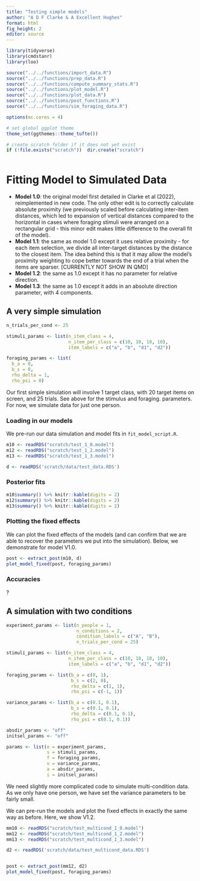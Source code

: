```yaml
---
title: "Testing simple models"
author: "A D F Clarke & A Excellent Hughes"
format: html
fig_height: 2
editor: source
---
```


```r
library(tidyverse)
library(cmdstanr)
library(loo)

source("../../functions/import_data.R")
source("../../functions/prep_data.R")
source("../../functions/compute_summary_stats.R")
source("../../functions/plot_model.R")
source("../../functions/plot_data.R")
source("../../functions/post_functions.R")
source("../../functions/sim_foraging_data.R")

options(mc.cores = 4)

# set global ggplot theme
theme_set(ggthemes::theme_tufte())

# create scratch folder if it does not yet exist
if (!file.exists("scratch"))  dir.create("scratch")
  
```

# Fitting Model to Simulated Data

- **Model 1.0**: the original model first detailed in Clarke et al (2022), reimplemented in new code. The only other edit is to correctly calculate absolute proximity (we previously scaled before calculating inter-item distances, which led to expansion of vertical distances compared to the horizontal in cases where foraging stimuli were arranged on a rectangular grid - this minor edit makes little difference to the overall fit of the model).
- **Model 1.1**: the same as model 1.0 except it uses relative proximity - for each item selection, we divide all inter-target distances by the distance to the closest item. The idea behind this is that it may allow the model's proximity weighting to cope better towards the end of a trial when the items are sparser. [CURRENTLY NOT SHOW IN QMD]
- **Model 1.2**: the same as 1.0 except it has no parameter for relative direction.
- **Model 1.3**: the same as 1.0 except it adds in an absolute direction parameter, with 4 components.

## A very simple simulation

```r

n_trials_per_cond <- 25

stimuli_params <- list(n_item_class = 4,
                       n_item_per_class = c(10, 10, 10, 10), 
                       item_labels = c("a", "b", "d1", "d2"))

foraging_params <- list(
  b_a = 0, 
  b_s = 0, 
  rho_delta = 1,
  rho_psi = 0)

```

Our first simple simulation will involve 1 target class, with 20 target items on screen, and 25 trials. See above for the stimulus and foraging. parameters. For now, we simulate data for just one person.

### Loading in our models

We pre-run our data simulation and model fits in `fit_model_script.R`.

```r

m10 <- readRDS("scratch/test_1_0.model")
m12 <- readRDS("scratch/test_1_2.model")
m13 <- readRDS("scratch/test_1_3.model")

d <- readRDS('scratch/data/test_data.RDS')

```

### Posterior fits

```r

m10$summary() %>% knitr::kable(digits = 2) 
m12$summary() %>% knitr::kable(digits = 2) 
m13$summary() %>% knitr::kable(digits = 2) 

```

### Plotting the fixed effects

We can plot the fixed effects of the models (and can confirm that we are able to recover the parameters we put into the simulation). Below, we demonstrate for model V1.0.

```r

post <- extract_post(m10, d)
plot_model_fixed(post, foraging_params)


```

### Accuracies

?

## A simulation with two conditions

```r

experiment_params <- list(n_people = 1, 
                          n_conditions = 2,
                          condition_labels = c("A", "B"),
                          n_trials_per_cond = 25)

stimuli_params <- list(n_item_class = 4,
                       n_item_per_class = c(10, 10, 10, 10), 
                       item_labels = c("a", "b", "d1", "d2"))

foraging_params <- list(b_a = c(0, 1), 
                        b_s = c(2, 0), 
                        rho_delta = c(1, 1),
                        rho_psi = c(-1, 1))

variance_params <- list(b_a = c(0.1, 0.1), 
                        b_s = c(0.1, 0.1), 
                        rho_delta = c(0.1, 0.1),
                        rho_psi = c(0.1, 0.1))

absdir_params <- "off"
initsel_params <- "off"

params <- list(e = experiment_params,
               s = stimuli_params,
               f = foraging_params,
               v = variance_params,
               a = absdir_params,
               i = initsel_params)


```

We need slightly more complicated code to simulate multi-condition data. As we only have one person, we have set the variance parameters to be fairly small.

We can pre-run the models and plot the fixed effects in exactly the same way as before. Here, we show V1.2.

```r

mm10 <- readRDS("scratch/test_multicond_1_0.model")
mm12 <- readRDS("scratch/test_multicond_1_2.model")
mm13 <- readRDS("scratch/test_multicond_1_3.model")

d2 <- readRDS('scratch/data/test_multicond_data.RDS')


post <- extract_post(mm12, d2)
plot_model_fixed(post, foraging_params)


```
